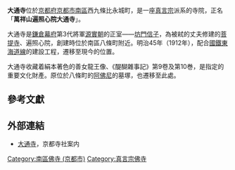 {{about|||大通寺}}
{{no footnotes|time=2019-11-07T18:18:43+00:00}}
'''大通寺'''位於[[京都府|京都府]][[京都市|京都市]][[南區_(京都市)|南區]]西九條比永城町，是一座[[真言宗|真言宗]]派系的寺院，正名「'''萬祥山遍照心院大通寺'''」。

大通寺是[[鎌倉幕府|鎌倉幕府]]第3代將軍[[源實朝|源實朝]]的正室——[[坊門信子|坊門信子]]，為被弒的丈夫修建的[[菩提寺|菩提寺]]、遍照心院，創建時位於南區八條町附近。明治45年（1912年），配合[[國鐵|國鐵]][[東海道線|東海道線]]的建設工程，遷移至現今的位置。

大通寺收藏着絹本著色的善女龍王像、《醍醐雜事記》第9卷及第10巻，是指定的重要文化財產。原位於八條町的[[阿佛尼|阿佛尼]]的墓塚，也遷移至此處。

==參考文獻==
{{lang|ja|
*武内孝善「大通寺(一)」（『国史大辞典 8』（吉川弘文館、1987年） ISBN 978-4-642-00508-1）
*大石雅章「大通寺(2)」（『日本歴史大事典 2』（小学館、2000年） ISBN 978-4-09-523002-3）
}}

==外部連結==
* [http://www.kyotofukoh.jp/report862.html 大通寺]，京都寺社案内

{{coord|34|58|41.5|N|135|44|58.2|E|region:JP|display=title}}

[[Category:南區佛寺_(京都市)|Category:南區佛寺 (京都市)]]
[[Category:真言宗佛寺|Category:真言宗佛寺]]